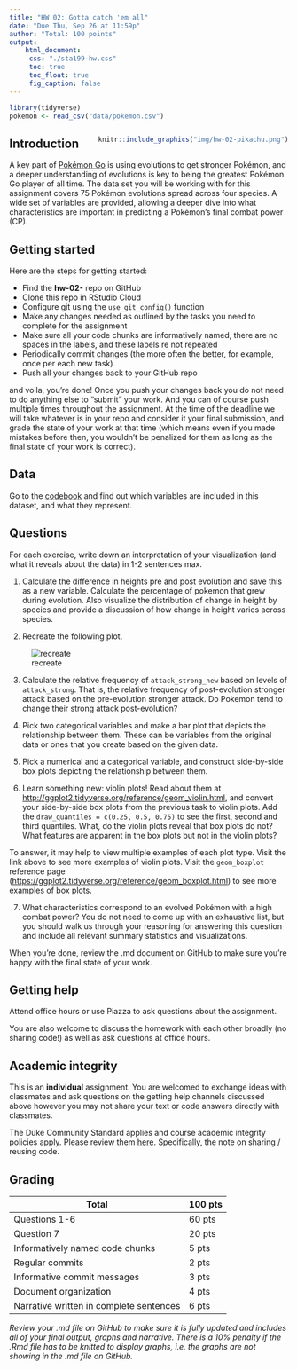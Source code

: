 ```yaml
---
title: "HW 02: Gotta catch 'em all"
date: "Due Thu, Sep 26 at 11:59p"
author: "Total: 100 points"
output: 
    html_document: 
     css: "./sta199-hw.css"
     toc: true
     toc_float: true
     fig_caption: false
---
```


```r
library(tidyverse)
pokemon <- read_csv("data/pokemon.csv")
```

<div style= "float:right;position: relative; margin-left: 20px">
```r
knitr::include_graphics("img/hw-02-pikachu.png")
```
</div>

## Introduction

A key part of [Pokémon Go](http://www.pokemongo.com/) is using evolutions to get stronger Pokémon, and a deeper understanding of evolutions is key to being the greatest Pokémon Go player of all time. The data set you will be working with for this assignment covers 75 Pokémon evolutions spread across four species. A wide set of variables are provided, allowing a deeper dive into what characteristics are important in predicting a Pokémon's final combat power (CP).

## Getting started

Here are the steps for getting started:

- Find the **hw-02-** repo on GitHub
- Clone this repo in RStudio Cloud
- Configure git using the `use_git_config()` function
- Make any changes needed as outlined by the tasks you need to complete for the assignment
- Make sure all your code chunks are informatively named, there are no spaces in the labels, and these labels re not repeated
- Periodically commit changes (the more often the better, for example, once per each new task)
- Push all your changes back to your GitHub repo

and voila, you're done! Once you push your changes back you do not need to do anything else to "submit" your work. And you can of course push multiple times throughout the assignment. At the time of the deadline we will take whatever is in your repo and consider it your final submission, and grade the state of your work at that time (which means even if you made mistakes before then, you wouldn't be penalized for them as long as the final state of your work is correct).

## Data

Go to the [codebook](https://www.openintro.org/stat/data/?data=pokemon) and find out which variables are included in this dataset, and what they represent.

## Questions

For each exercise, write down an interpretation of your visualization (and what it reveals about the data) in 1-2 sentences max.

1. Calculate the difference in heights pre and post evolution and save this as a new variable. Calculate the percentage of pokemon that grew during evolution. Also visualize the distribution of change in height by species and provide a discussion of how change in height varies across species.

2. Recreate the following plot.

![recreate](img/hw-02-recreate.png)

3. Calculate the relative frequency of `attack_strong_new` based on levels of `attack_strong`. That is, the relative frequency of post-evolution stronger attack based on the pre-evolution stronger attack. Do Pokemon tend to change their strong attack post-evolution?

4. Pick two categorical variables and make a bar plot that depicts the relationship between them. These can be variables from the original data or ones that you create based on the given data.

5. Pick a numerical and a categorical variable, and construct side-by-side box plots depicting the relationship between them.

6. Learn something new: violin plots! Read about them at [http://ggplot2.tidyverse.org/reference/geom_violin.html](http://ggplot2.tidyverse.org/reference/geom_violin.html), and convert your side-by-side box plots from the previous task to violin plots. Add the `draw_quantiles = c(0.25, 0.5, 0.75)` to see the first, second and third quantiles. What, do the violin plots reveal that box plots do not? What features are apparent in the box plots but not in the violin plots?

To answer, it may help to view multiple examples of each plot type. Visit the link above to see more examples of violin plots. Visit the `geom_boxplot` reference page ([https://ggplot2.tidyverse.org/reference/geom_boxplot.html](https://ggplot2.tidyverse.org/reference/geom_boxplot.html)) to see more examples of box plots. 

7. What characteristics correspond to an evolved Pokémon with a high combat power? You do not need to come up with an exhaustive list, but you should walk us through your reasoning for answering this question and include all relevant summary statistics and visualizations.

When you're done, review the .md document on GitHub to make sure you're happy with the final state of your work. 

## Getting help

Attend office hours or use Piazza to ask questions about the assignment. 

You are also welcome to discuss the homework with each other broadly (no sharing code!) as well as ask questions at office hours.

## Academic integrity

This is an **individual** assignment. You are welcomed to exchange ideas with classmates and ask questions on the getting help channels discussed above however you may not share your text or code answers directly with classmates.

The Duke Community Standard applies and course academic integrity policies apply. Please review them [here](http://www2.stat.duke.edu/courses/Fall19/Sta199/policies/#academic-integrity). Specifically, the note on sharing / reusing code.

## Grading

Total                                                   | 100 pts
--------------------------------------------------------|--------
Questions 1-6                                           | 60 pts
Question 7                                              | 20 pts
Informatively named code chunks                         | 5 pts
Regular commits                                         | 2 pts
Informative commit messages                             | 3 pts
Document organization                                   | 4 pts
Narrative written in complete sentences                       | 6 pts

*Review your .md file on GitHub to make sure it is fully updated and includes all of your final output, graphs and narrative. There is a 10% penalty if the .Rmd file has to be knitted to display graphs, i.e. the graphs are not showing in the .md file on GitHub.*